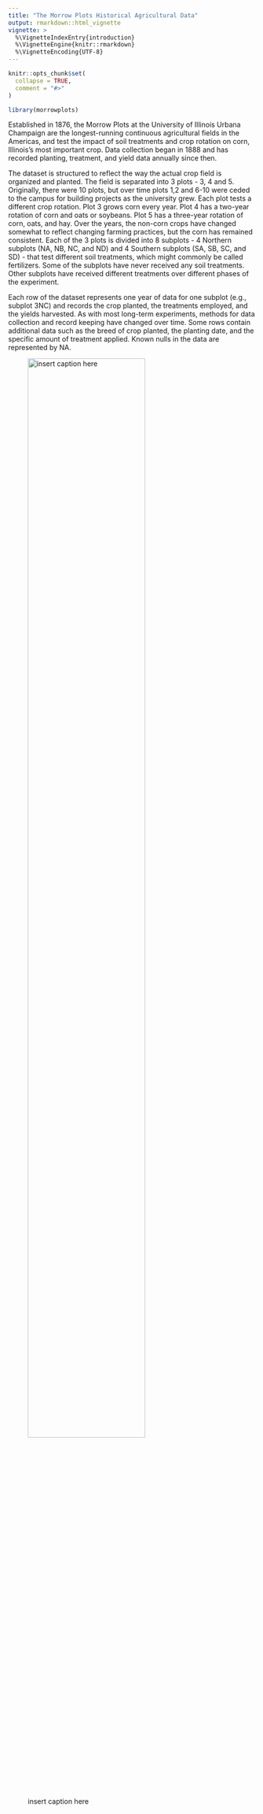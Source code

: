```yaml
---
title: "The Morrow Plots Historical Agricultural Data"
output: rmarkdown::html_vignette
vignette: >
  %\VignetteIndexEntry{introduction}
  %\VignetteEngine{knitr::rmarkdown}
  %\VignetteEncoding{UTF-8}
---
```


```r
knitr::opts_chunk$set(
  collapse = TRUE,
  comment = "#>"
)
```

```r
library(morrowplots)
```

Established in 1876, the Morrow Plots at the University of Illinois Urbana Champaign are the longest-running continuous agricultural fields in the Americas, and test the impact of soil treatments and crop rotation on corn, Illinois's most important crop. Data collection began in 1888 and has recorded planting, treatment, and yield data annually since then. 

The dataset is structured to reflect the way the actual crop field is organized and planted. The field is separated into 3 plots - 3, 4 and 5. Originally, there were 10 plots, but over time plots 1,2 and 6-10 were ceded to the campus for building projects as the university grew. Each plot tests a different crop rotation. Plot 3 grows corn every year. Plot 4 has a two-year rotation of corn and oats or soybeans. Plot 5 has a three-year rotation of corn, oats, and hay. Over the years, the non-corn crops have changed somewhat to reflect changing farming practices, but the corn has remained consistent. Each of the 3 plots is divided into 8 subplots - 4 Northern subplots (NA, NB, NC, and ND) and 4 Southern subplots (SA, SB, SC, and SD) - that test different soil treatments, which might commonly be called fertilizers. Some of the subplots have never received any soil treatments. Other subplots have received different treatments over different phases of the experiment. 

Each row of the dataset represents one year of data for one subplot (e.g., subplot 3NC) and records the crop planted, the treatments employed, and the yields harvested. As with most long-term experiments, methods for data collection and record keeping have changed over time. Some rows contain additional data such as the breed of crop planted, the planting date, and the specific amount of treatment applied. Known nulls in the data are represented by NA. 

![insert caption here](0006935_cropped.jpg){width=75%}


